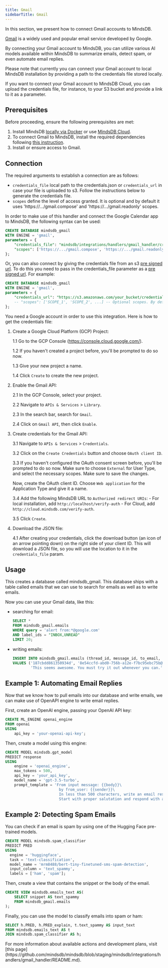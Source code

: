 ```yaml
---
title: Gmail
sidebarTitle: Gmail
---
```


In this section, we present how to connect Gmail accounts to MindsDB.

[Gmail](https://gmail.com/) is a widely used and popular email service developed by Google.

By connecting your Gmail account to MindsDB, you can utilize various AI models available within MindsDB to summarize emails, detect spam, or even automate email replies.

<Warning>
Please note that currently you can connect your Gmail account to local MindsDB installation by providing a path to the credentials file stored locally.

If you want to connect your Gmail account to MindsDB Cloud, you can upload the credentials file, for instance, to your S3 bucket and provide a link to it as a parameter.
</Warning>

## Prerequisites

Before proceeding, ensure the following prerequisites are met:

1. Install MindsDB [locally via Docker](https://docs.mindsdb.com/setup/self-hosted/docker) or use [MindsDB Cloud](https://cloud.mindsdb.com/).
2. To connect Gmail to MindsDB, install the required dependencies following [this instruction](/setup/self-hosted/docker#install-dependencies).
3. Install or ensure access to Gmail.

## Connection

The required arguments to establish a connection are as follows:

* `credentials_file` local path to the credentials.json or `credentials_url` in case your file is uploaded to s3. Follow the instructions below to generate the credentials file.
* `scopes` define the level of access granted. It is optional and by default it uses 'https://.../gmail.compose' and 'https://.../gmail.readonly' scopes.

In order to make use of this handler and connect the Google Calendar app to MindsDB, the following syntax can be used:

```sql
CREATE DATABASE mindsdb_gmail
WITH ENGINE = 'gmail',
parameters = {
    "credentials_file": "mindsdb/integrations/handlers/gmail_handler/credentials.json",
    "scopes": ['https://.../gmail.compose', 'https://.../gmail.readonly', ...]
};
```

Or, you can also connect by giving the credentials file from an s3 [pre signed url](https://docs.aws.amazon.com/AmazonS3/latest/userguide/ShareObjectPreSignedURL.html). To do this you need to pass in the credentials_file parameter as a [pre signed url](https://docs.aws.amazon.com/AmazonS3/latest/userguide/ShareObjectPreSignedURL.html). For example:

```sql
CREATE DATABASE mindsdb_gmail
WITH ENGINE = 'gmail',
parameters = {
    "credentials_url": "https://s3.amazonaws.com/your_bucket/credentials.json?response-content-disposition=inline&X-Amz-Security-Token=12312...",
    -- "scopes": ['SCOPE_1', 'SCOPE_2', ...] -- Optional scopes. By default 'https://.../gmail.compose' & 'https://.../gmail.readonly' scopes are used
};
```

<Tip>
You need a Google account in order to use this integration. Here is how to get the credentials file:

1. Create a Google Cloud Platform (GCP) Project:

    1.1 Go to the GCP Console (https://console.cloud.google.com/).
    
    1.2 If you haven't created a project before, you'll be prompted to do so now.
    
    1.3 Give your new project a name.
    
    1.4 Click `Create` to create the new project.

2. Enable the Gmail API:

    2.1 In the GCP Console, select your project.

    2.2 Navigate to `APIs & Services` > `Library`.

    2.3 In the search bar, search for `Gmail`.

    2.4 Click on `Gmail API`, then click `Enable`.

3. Create credentials for the Gmail API:

    3.1 Navigate to `APIs & Services` > `Credentials`.

    3.2 Click on the `Create Credentials` button and choose `OAuth client ID`.

    3.3 If you haven't configured the OAuth consent screen before, you'll be prompted to do so now. Make sure to choose `External` for User Type, and select the necessary scopes. Make sure to save the changes.

    Now, create the OAuth client ID. Choose `Web application` for the Application Type and give it a name.

    3.4 Add the following MindsDB URL to `Authorized redirect URIs`: 
        - For local installation, add `http://localhost/verify-auth`
        - For Cloud, add `http://cloud.mindsdb.com/verify-auth`.

    3.5 Click `Create`.

4. Download the JSON file:

    4.1 After creating your credentials, click the download button (an icon of an arrow pointing down) on the right side of your client ID. This will download a JSON file, so you will use the location to it in the `credentials_file` param. 
</Tip>

## Usage

This creates a database called mindsdb_gmail. This database ships with a table called emails that we can use to search for emails as well as to write emails.

Now you can use your Gmail data, like this:

* searching for email:

    ```sql
    SELECT *
    FROM mindsdb_gmail.emails
    WHERE query = 'alert from:*@google.com'
    AND label_ids = "INBOX,UNREAD"
    LIMIT 20;
    ```

* writing emails:

    ```sql
    INSERT INTO mindsdb_gmail.emails (thread_id, message_id, to_email, subject, body)
    VALUES ('187cbdd861350934d', '8e54ccfd-abd0-756b-a12e-f7bc95ebc75b@Spark', 'test@example2.com', 'Trying out MindsDB',
            'This seems awesome. You must try it out whenever you can.');
    ```

## Example 1: Automating Email Replies

Now that we know how to pull emails into our database and write emails, we can make use of OpenAPI engine to write email replies.

First, create an OpenAI engine, passing your OpenAI API key:

```sql
CREATE ML_ENGINE openai_engine
FROM openai
USING
    api_key = 'your-openai-api-key';
```

Then, create a model using this engine:

```sql
CREATE MODEL mindsdb.gpt_model
PREDICT response
USING
    engine = 'openai_engine',
    max_tokens = 500,
    api_key = 'your_api_key', 
    model_name = 'gpt-3.5-turbo',
    prompt_template = 'From input message: {{body}}\
                        by from_user: {{sender}}\
                        In less than 500 characters, write an email response to {{sender}} in the following format:\
                        Start with proper salutation and respond with a short message in a casual tone, and sign the email with my name mindsdb';
```

## Example 2: Detecting Spam Emails

You can check if an email is spam by using one of the Hugging Face pre-trained models.

```sql
CREATE MODEL mindsdb.spam_classifier                           
PREDICT PRED                           
USING
  engine = 'huggingface',              
  task = 'text-classification',        
  model_name = 'mrm8488/bert-tiny-finetuned-sms-spam-detection', 
  input_column = 'text_spammy',        
  labels = ['ham', 'spam'];
```

Then, create a view that contains the snippet or the body of the email.

```sql
CREATE VIEW mindsdb.emails_text AS(
    SELECT snippet AS text_spammy
    FROM mindsdb_gmail.emails
);
```

Finally, you can use the model to classify emails into spam or ham:

```sql
SELECT h.PRED, h.PRED_explain, t.text_spammy AS input_text
FROM mindsdb.emails_text AS t
JOIN mindsdb.spam_classifier AS h;
```

<Info>
For more information about available actions and development plans, visit [this page](https://github.com/mindsdb/mindsdb/blob/staging/mindsdb/integrations/handlers/gmail_handler/README.md).
</Info>
